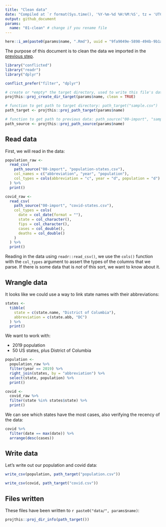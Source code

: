 ```yaml
---
title: "Clean data"
date: "Compiled at `r format(Sys.time(), '%Y-%m-%d %H:%M:%S', tz = 'UTC')` UTC"
output: github_document
params:
  name: "01-clean" # change if you rename file
---
```


```r
here::i_am(paste0(params$name, ".Rmd"), uuid = "9fa9049e-5898-494b-9b1a-0175496b3975")
```

The purpose of this document is to clean the data we imported in the [previous step](00-import.md).

```r
library("conflicted")
library("readr")
library("dplyr")

conflict_prefer("filter", "dplyr")
```

```r
# create or *empty* the target directory, used to write this file's data: 
projthis::proj_create_dir_target(params$name, clean = TRUE)

# function to get path to target directory: path_target("sample.csv")
path_target <- projthis::proj_path_target(params$name)

# function to get path to previous data: path_source("00-import", "sample.csv")
path_source <- projthis::proj_path_source(params$name)
```

## Read data

First, we will read in the data:

```r
population_raw <- 
  read_csv(
    path_source("00-import", "population-states.csv"), 
    col_names = c("abbreviation", "year", "population"),
    col_types = cols(abbreviation = "c", year = "d", population = "d")
  ) %>%
  print()
```

```r
covid_raw <- 
  read_csv(
    path_source("00-import", "covid-states.csv"),
    col_types = cols(
      date = col_date(format = ""),
      state = col_character(),
      fips = col_character(),
      cases = col_double(),
      deaths = col_double()
    )
  ) %>%
  print()
```

Reading in the data using `readr::read_csv()`, we use the `cols()` function with the `col_types` argument to assert the types of the columns that we parse.
If there is some data that is *not* of this sort, we want to know about it.

## Wrangle data

It looks like we could use a way to link state names with their abbreviations:

```r
states <- 
  tibble(
    state = c(state.name, "District of Columbia"),
    abbreviation = c(state.abb, "DC")
  ) %>%
  print()
```
We want to work with:

- 2019 population
- 50 US states, plus District of Columbia

```r
population <- 
  population_raw %>%
  filter(year == 2019) %>%
  right_join(states, by = "abbreviation") %>%
  select(state, population) %>%
  print()
```
```r
covid <- 
  covid_raw %>%
  filter(state %in% states$state) %>%
  print()
```

We can see which states have the most cases, also verifying the recency of the data:

```r
covid %>%
  filter(date == max(date)) %>%
  arrange(desc(cases))
```

## Write data

Let's write out our population and covid data:

```r
write_csv(population, path_target("population.csv"))
```

```r
write_csv(covid, path_target("covid.csv"))
```

## Files written

These files have been written to ```r paste0("data/", params$name)```:

```r
projthis::proj_dir_info(path_target())
```
